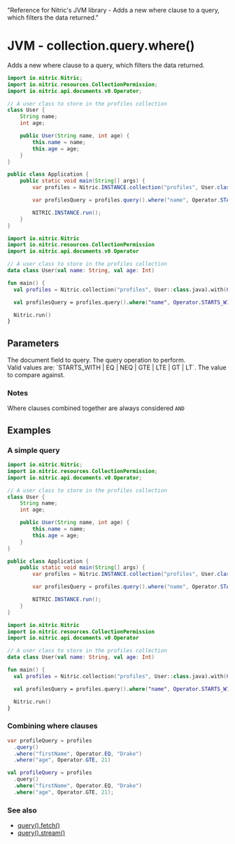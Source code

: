   "Reference for Nitric's JVM library - Adds a new where clause to a query, which filters the data returned."

# JVM - collection.query.where()

Adds a new where clause to a query, which filters the data returned.

<CodeGroup>

```java
import io.nitric.Nitric;
import io.nitric.resources.CollectionPermission;
import io.nitric.api.documents.v0.Operator;

// A user class to store in the profiles collection
class User {
    String name;
    int age;

    public User(String name, int age) {
        this.name = name;
        this.age = age;
    }
}

public class Application {
    public static void main(String[] args) {
        var profiles = Nitric.INSTANCE.collection("profiles", User.class).with(CollectionPermission.Read);

        var profilesQuery = profiles.query().where("name", Operator.STARTS_WITH, "T");

        NITRIC.INSTANCE.run();
    }
}
```

```kotlin
import io.nitric.Nitric
import io.nitric.resources.CollectionPermission
import io.nitric.api.documents.v0.Operator

// A user class to store in the profiles collection
data class User(val name: String, val age: Int)

fun main() {
  val profiles = Nitric.collection("profiles", User::class.java).with(CollectionPermission.Read)

  val profilesQuery = profiles.query().where("name", Operator.STARTS_WITH, "T")

  Nitric.run()
}
```

</CodeGroup>

## Parameters

<Properties>
  <Property name="field" required type="String">
    The document field to query.
  </Property>
  <Property name="operation" required type="Operator">
    The query operation to perform.
    <br />
    Valid values are: `STARTS_WITH | EQ | NEQ | GTE | LTE | GT | LT`.
  </Property>
  <Property name="value" required type="String or Int or Boolean">
    The value to compare against.
  </Property>
</Properties>

### Notes

Where clauses combined together are always considered `AND`

## Examples

### A simple query

<CodeGroup>

```java
import io.nitric.Nitric;
import io.nitric.resources.CollectionPermission;
import io.nitric.api.documents.v0.Operator;

// A user class to store in the profiles collection
class User {
    String name;
    int age;

    public User(String name, int age) {
        this.name = name;
        this.age = age;
    }
}

public class Application {
    public static void main(String[] args) {
        var profiles = Nitric.INSTANCE.collection("profiles", User.class).with(CollectionPermission.Read);

        var profilesQuery = profiles.query().where("name", Operator.STARTS_WITH, "T");

        NITRIC.INSTANCE.run();
    }
}
```

```kotlin
import io.nitric.Nitric
import io.nitric.resources.CollectionPermission
import io.nitric.api.documents.v0.Operator

// A user class to store in the profiles collection
data class User(val name: String, val age: Int)

fun main() {
  val profiles = Nitric.collection("profiles", User::class.java).with(CollectionPermission.Read)

  val profilesQuery = profiles.query().where("name", Operator.STARTS_WITH, "T")

  Nitric.run()
}
```

</CodeGroup>

### Combining where clauses

<CodeGroup>

```java
var profileQuery = profiles
  .query()
  .where("firstName", Operator.EQ, "Drake")
  .where("age", Operator.GTE, 21)
```

```kotlin
val profileQuery = profiles
  .query()
  .where("firstName", Operator.EQ, "Drake")
  .where("age", Operator.GTE, 21);
```

</CodeGroup>

### See also

- [query().fetch()](./collection-query-fetch)
- [query().stream()](./collection-query-stream)
